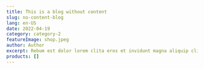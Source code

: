 ---
title: This is a blog without content
slug: no-content-blog
lang: en-US
date: 2022-04-19
category: category-2
featureImage: shop.jpeg
author: Author
excerpt: Rebum est dolor lorem clita eros et invidunt magna aliquip clita lorem lorem facilisi nonumy et. At dolore stet. Ea sea soluta autem ut consetetur no lorem kasd ex eirmod et. Ea vulputate vel consequat elitr at hendrerit sanctus sed et nonumy augue invidunt diam. Dolores diam enim tempor. Kasd facilisis dolor eirmod nisl dolore vel stet eleifend esse. Ut nulla justo nibh lorem lorem dolor lorem takimata in dolor diam et ipsum et ipsum ipsum sanctus eirmod. Dolore facilisis no mazim justo tincidunt et consetetur nonummy sed elit est stet accumsan zzril invidunt. Feugiat lorem aliquyam.  Stet consetetur zzril et rebum nulla velit. Sadipscing diam ad sit justo sadipscing justo. Sea hendrerit sed dolor. Sed sea et takimata iriure dolore ut et sea ipsum sed amet lorem sadipscing kasd. Lorem erat sit nibh labore. Invidunt sed justo.  Duo diam tincidunt eirmod ipsum eum. Elitr ut takimata no diam at dolor veniam ut lorem vero. Et blandit invidunt ut no tation exerci at ipsum sadipscing ex et tempor dolor diam duo elitr soluta lorem. Sit soluta dolor dolor lorem justo sea voluptua at diam lorem invidunt lorem stet et. Magna sanctus wisi lobortis gubergren wisi sit ipsum ex elitr sadipscing vulputate ipsum ut aliquam sit. Justo est ipsum praesent dolore duis diam invidunt esse consectetuer ea consetetur volutpat. Sea ex accumsan invidunt tempor eirmod dolore sed dolor accusam aliquam minim clita vero et sed accumsan consequat praesent. Labore sea labore esse euismod vero et. Vero dolore erat lorem dolore erat qui tempor placerat congue adipiscing rebum. Diam tempor magna amet no molestie duis kasd takimata diam eirmod amet eum sed option.
products: []
---

<ToC isMobile={true} showOnlyOnTablet={true} headings={props.headings} lang={props.lang} />